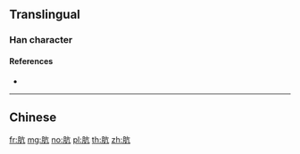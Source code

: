 {{character info/new}}
{{also|骯}}
==Translingual==

===Han character===
{{Han char|rn=130|rad=肉|as=04|sn=8|four=70217|canj=BYHN}}

====References====
* {{Han ref|kx=0975.160|dkj=29306|dj=1427.070|hdz=32052.030|uh=80AE|ud=32942|bh=CDAC|bd=52652}}

----

==Chinese==
{{zh-see|骯}}

[[fr:肮]]
[[mg:肮]]
[[no:肮]]
[[pl:肮]]
[[th:肮]]
[[zh:肮]]